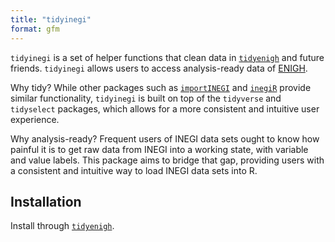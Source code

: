 ```yaml
---
title: "tidyinegi"
format: gfm
---
```




`tidyinegi` is a set of helper functions that clean data in [`tidyenigh`](https://github.com/estebandegetau/tidyenigh) and future friends. `tidyinegi` allows users to access analysis-ready data of  [ENIGH](https://www.inegi.org.mx/programas/enigh/nc/2022/).

Why tidy? While other packages such as [`importINEGI`](https://github.com/crenteriam/importinegi) and [`inegiR`](https://github.com/Eflores89/inegiR) provide similar functionality, `tidyinegi` is built on top of the `tidyverse` and `tidyselect` packages, which allows for a more consistent and intuitive user experience.

Why analysis-ready? Frequent users of INEGI data sets ought to know how painful it is to get raw data from INEGI into a working state, with variable and value labels. This package aims to bridge that gap, providing users with a consistent and intuitive way to load INEGI data sets into R.


## Installation

Install through [`tidyenigh`](https://github.com/estebandegetau/tidyenigh).


